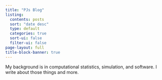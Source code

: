 ```yaml
---
title: "PJs Blog"
listing:
  contents: posts
  sort: "date desc"
  type: default
  categories: true
  sort-ui: false
  filter-ui: false
page-layout: full
title-block-banner: true
---
```


My background is in computational statistics, simulation, and software. I write about those things and more. 
